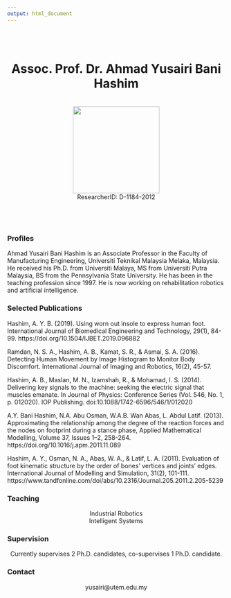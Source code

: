 ```yaml
---
output: html_document
---
```

<br>
<br>

<center>
# Assoc. Prof. Dr. Ahmad Yusairi Bani Hashim
<br>
<img src="figures/ahmadyusairi.png" width="200px">
<br>
ResearcherID: D-1184-2012
</center>
<br>
<br>

## {.tabset .tabset-fade .tabset-pills}
### Profiles

Ahmad Yusairi Bani Hashim is an Associate Professor in the Faculty of Manufacturing Engineering, Universiti Teknikal Malaysia Melaka, Malaysia. He received his Ph.D. from Universiti Malaya, MS from Universiti Putra Malaysia, BS from the Pennsylvania State University. He has been in the teaching profession since 1997. He is now working on rehabilitation robotics and artificial intelligence.

### Selected Publications

Hashim, A. Y. B. (2019). Using worn out insole to express human foot. International Journal of Biomedical Engineering and Technology, 29(1), 84-99. https://doi.org/10.1504/IJBET.2019.096882

Ramdan, N. S. A., Hashim, A. B., Kamat, S. R., & Asmai, S. A. (2016). Detecting Human Movement by Image Histogram to Monitor Body Discomfort. International Journal of Imaging and Robotics, 16(2), 45-57.

Hashim, A. B., Maslan, M. N., Izamshah, R., & Mohamad, I. S. (2014). Delivering key signals to the machine: seeking the electric signal that muscles emanate. In Journal of Physics: Conference Series (Vol. 546, No. 1, p. 012020). IOP Publishing. doi:10.1088/1742-6596/546/1/012020

A.Y. Bani Hashim, N.A. Abu Osman, W.A.B. Wan Abas, L. Abdul Latif. (2013). Approximating the relationship among the degree of the reaction forces and the nodes on footprint during a stance phase, Applied Mathematical Modelling, Volume 37, Issues 1–2, 258-264. https://doi.org/10.1016/j.apm.2011.11.089

Hashim, A. Y., Osman, N. A., Abas, W. A., & Latif, L. A. (2011). Evaluation of foot kinematic structure by the order of bones’ vertices and joints’ edges. International Journal of Modelling and Simulation, 31(2), 101-111. https://www.tandfonline.com/doi/abs/10.2316/Journal.205.2011.2.205-5239

### Teaching
<center>
Industrial Robotics
<br>
Intelligent Systems
</center>
### Supervision
<center>
Currently supervises 2 Ph.D. candidates, co-supervises 1 Ph.D. candidate.
</center>
### Contact
<center>
yusairi@utem.edu.my
</center>